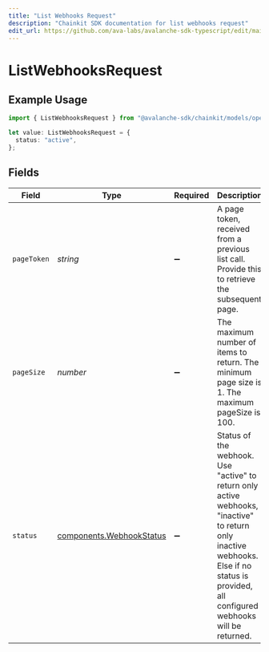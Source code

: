 ```yaml
---
title: "List Webhooks Request"
description: "Chainkit SDK documentation for list webhooks request"
edit_url: https://github.com/ava-labs/avalanche-sdk-typescript/edit/main/chainkit/docs/models/operations/listwebhooksrequest.md
---
```


# ListWebhooksRequest

## Example Usage

```typescript
import { ListWebhooksRequest } from "@avalanche-sdk/chainkit/models/operations";

let value: ListWebhooksRequest = {
  status: "active",
};
```

## Fields

| Field                                                                                                                                                                                     | Type                                                                                                                                                                                      | Required                                                                                                                                                                                  | Description                                                                                                                                                                               | Example                                                                                                                                                                                   |
| ----------------------------------------------------------------------------------------------------------------------------------------------------------------------------------------- | ----------------------------------------------------------------------------------------------------------------------------------------------------------------------------------------- | ----------------------------------------------------------------------------------------------------------------------------------------------------------------------------------------- | ----------------------------------------------------------------------------------------------------------------------------------------------------------------------------------------- | ----------------------------------------------------------------------------------------------------------------------------------------------------------------------------------------- |
| `pageToken`                                                                                                                                                                               | *string*                                                                                                                                                                                  | :heavy_minus_sign:                                                                                                                                                                        | A page token, received from a previous list call. Provide this to retrieve the subsequent page.                                                                                           |                                                                                                                                                                                           |
| `pageSize`                                                                                                                                                                                | *number*                                                                                                                                                                                  | :heavy_minus_sign:                                                                                                                                                                        | The maximum number of items to return. The minimum page size is 1. The maximum pageSize is 100.                                                                                           | 10                                                                                                                                                                                        |
| `status`                                                                                                                                                                                  | [components.WebhookStatus](https://github.com/ava-labs/avalanche-sdk-typescript/blob/main/chainkit/models/components/webhookstatus.md)                                                                                                                      | :heavy_minus_sign:                                                                                                                                                                        | Status of the webhook. Use "active" to return only active webhooks, "inactive" to return only inactive webhooks. Else if no status is provided, all configured webhooks will be returned. | active                                                                                                                                                                                    |